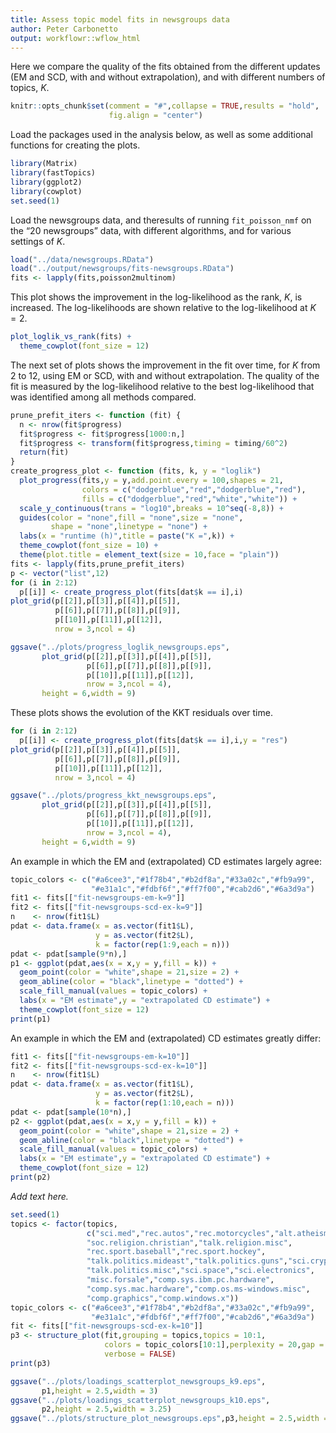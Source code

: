 ```yaml
---
title: Assess topic model fits in newsgroups data
author: Peter Carbonetto
output: workflowr::wflow_html
---
```


Here we compare the quality of the fits obtained from the different
updates (EM and SCD, with and without extrapolation), and with
different numbers of topics, $K$.

```r
knitr::opts_chunk$set(comment = "#",collapse = TRUE,results = "hold",
                      fig.align = "center")
```

Load the packages used in the analysis below, as well as some
additional functions for creating the plots.

```r
library(Matrix)
library(fastTopics)
library(ggplot2)
library(cowplot)
set.seed(1)
```

Load the newsgroups data, and theresults of running `fit_poisson_nmf`
on the "20 newsgroups" data, with different algorithms, and for
various settings of $K$.

```r
load("../data/newsgroups.RData")
load("../output/newsgroups/fits-newsgroups.RData")
fits <- lapply(fits,poisson2multinom)
```

This plot shows the improvement in the log-likelihood as the rank,
$K$, is increased. The log-likelihoods are shown relative to the
log-likelihood at $K = 2$. 

```r
plot_loglik_vs_rank(fits) +
  theme_cowplot(font_size = 12)
```

The next set of plots shows the improvement in the fit over time, for
$K$ from 2 to 12, using EM or SCD, with and without extrapolation. The
quality of the fit is measured by the log-likelihood relative to the
best log-likelihood that was identified among all methods compared.

```r
prune_prefit_iters <- function (fit) {
  n <- nrow(fit$progress)
  fit$progress <- fit$progress[1000:n,]
  fit$progress <- transform(fit$progress,timing = timing/60^2)
  return(fit)
}
create_progress_plot <- function (fits, k, y = "loglik")
  plot_progress(fits,y = y,add.point.every = 100,shapes = 21,
                colors = c("dodgerblue","red","dodgerblue","red"),
                fills = c("dodgerblue","red","white","white")) +
  scale_y_continuous(trans = "log10",breaks = 10^seq(-8,8)) +
  guides(color = "none",fill = "none",size = "none",
         shape = "none",linetype = "none") +
  labs(x = "runtime (h)",title = paste("K =",k)) +
  theme_cowplot(font_size = 10) +
  theme(plot.title = element_text(size = 10,face = "plain"))
fits <- lapply(fits,prune_prefit_iters)
p <- vector("list",12)
for (i in 2:12)
  p[[i]] <- create_progress_plot(fits[dat$k == i],i)
plot_grid(p[[2]],p[[3]],p[[4]],p[[5]],
          p[[6]],p[[7]],p[[8]],p[[9]],
          p[[10]],p[[11]],p[[12]],
          nrow = 3,ncol = 4)
```

```r
ggsave("../plots/progress_loglik_newsgroups.eps",
       plot_grid(p[[2]],p[[3]],p[[4]],p[[5]],
                 p[[6]],p[[7]],p[[8]],p[[9]],
                 p[[10]],p[[11]],p[[12]],
                 nrow = 3,ncol = 4),
   	   height = 6,width = 9)
```

These plots shows the evolution of the KKT residuals over time.

```r
for (i in 2:12)
  p[[i]] <- create_progress_plot(fits[dat$k == i],i,y = "res")
plot_grid(p[[2]],p[[3]],p[[4]],p[[5]],
          p[[6]],p[[7]],p[[8]],p[[9]],
          p[[10]],p[[11]],p[[12]],
          nrow = 3,ncol = 4)
```

```r
ggsave("../plots/progress_kkt_newsgroups.eps",
       plot_grid(p[[2]],p[[3]],p[[4]],p[[5]],
                 p[[6]],p[[7]],p[[8]],p[[9]],
                 p[[10]],p[[11]],p[[12]],
                 nrow = 3,ncol = 4),
   	   height = 6,width = 9)
```

An example in which the EM and (extrapolated) CD estimates largely
agree:

```r
topic_colors <- c("#a6cee3","#1f78b4","#b2df8a","#33a02c","#fb9a99",
                  "#e31a1c","#fdbf6f","#ff7f00","#cab2d6","#6a3d9a")
fit1 <- fits[["fit-newsgroups-em-k=9"]]
fit2 <- fits[["fit-newsgroups-scd-ex-k=9"]]
n    <- nrow(fit1$L)
pdat <- data.frame(x = as.vector(fit1$L),
                   y = as.vector(fit2$L),
				   k = factor(rep(1:9,each = n)))
pdat <- pdat[sample(9*n),]
p1 <- ggplot(pdat,aes(x = x,y = y,fill = k)) +
  geom_point(color = "white",shape = 21,size = 2) +
  geom_abline(color = "black",linetype = "dotted") +
  scale_fill_manual(values = topic_colors) +
  labs(x = "EM estimate",y = "extrapolated CD estimate") +
  theme_cowplot(font_size = 12)
print(p1)
```

An example in which the EM and (extrapolated) CD estimates greatly
differ:

```r
fit1 <- fits[["fit-newsgroups-em-k=10"]]
fit2 <- fits[["fit-newsgroups-scd-ex-k=10"]]
n    <- nrow(fit1$L)
pdat <- data.frame(x = as.vector(fit1$L),
                   y = as.vector(fit2$L),
				   k = factor(rep(1:10,each = n)))
pdat <- pdat[sample(10*n),]
p2 <- ggplot(pdat,aes(x = x,y = y,fill = k)) +
  geom_point(color = "white",shape = 21,size = 2) +
  geom_abline(color = "black",linetype = "dotted") +
  scale_fill_manual(values = topic_colors) +
  labs(x = "EM estimate",y = "extrapolated CD estimate") +
  theme_cowplot(font_size = 12)
print(p2)
```

*Add text here.*

```r
set.seed(1)
topics <- factor(topics,
                 c("sci.med","rec.autos","rec.motorcycles","alt.atheism",
				 "soc.religion.christian","talk.religion.misc",
				 "rec.sport.baseball","rec.sport.hockey",
				 "talk.politics.mideast","talk.politics.guns","sci.crypt",
				 "talk.politics.misc","sci.space","sci.electronics",
				 "misc.forsale","comp.sys.ibm.pc.hardware",
				 "comp.sys.mac.hardware","comp.os.ms-windows.misc",
				 "comp.graphics","comp.windows.x"))
topic_colors <- c("#a6cee3","#1f78b4","#b2df8a","#33a02c","#fb9a99",
                  "#e31a1c","#fdbf6f","#ff7f00","#cab2d6","#6a3d9a")
fit <- fits[["fit-newsgroups-scd-ex-k=10"]]
p3 <- structure_plot(fit,grouping = topics,topics = 10:1,
                     colors = topic_colors[10:1],perplexity = 20,gap = 20,
					 verbose = FALSE)
print(p3)
```

```r
ggsave("../plots/loadings_scatterplot_newsgroups_k9.eps",
       p1,height = 2.5,width = 3)
ggsave("../plots/loadings_scatterplot_newsgroups_k10.eps",
       p2,height = 2.5,width = 3.25)
ggsave("../plots/structure_plot_newsgroups.eps",p3,height = 2.5,width = 8)
```
